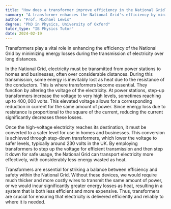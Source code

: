```yaml
---
title: "How does a transformer improve efficiency in the National Grid?"
summary: "A transformer enhances the National Grid's efficiency by minimizing energy losses during long-distance electricity transmission."
author: "Prof. Michael Lewis"
degree: "PhD in Physics, University of Oxford"
tutor_type: "IB Physics Tutor"
date: 2024-02-19
---
```


Transformers play a vital role in enhancing the efficiency of the National Grid by minimizing energy losses during the transmission of electricity over long distances.

In the National Grid, electricity must be transmitted from power stations to homes and businesses, often over considerable distances. During this transmission, some energy is inevitably lost as heat due to the resistance of the conductors. This is where transformers become essential. They function by altering the voltage of the electricity. At power stations, step-up transformers increase the voltage to very high levels, sometimes reaching up to $400,000$ volts. This elevated voltage allows for a corresponding reduction in current for the same amount of power. Since energy loss due to resistance is proportional to the square of the current, reducing the current significantly decreases these losses.

Once the high-voltage electricity reaches its destination, it must be converted to a safer level for use in homes and businesses. This conversion is achieved through step-down transformers, which lower the voltage to safer levels, typically around $230$ volts in the UK. By employing transformers to step up the voltage for efficient transmission and then step it down for safe usage, the National Grid can transport electricity more effectively, with considerably less energy wasted as heat.

Transformers are essential for striking a balance between efficiency and safety within the National Grid. Without these devices, we would require much thicker and more costly wires to transmit the same amount of power, or we would incur significantly greater energy losses as heat, resulting in a system that is both less efficient and more expensive. Thus, transformers are crucial for ensuring that electricity is delivered efficiently and reliably to where it is needed.
    